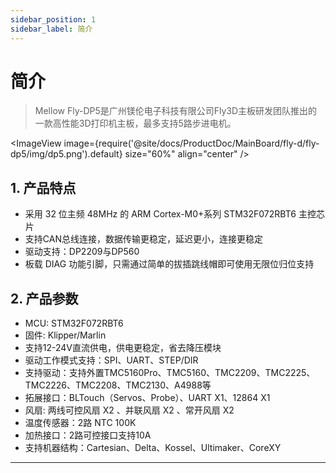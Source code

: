 ```yaml
---
sidebar_position: 1
sidebar_label: 简介
---
```




# 简介

> Mellow Fly-DP5是广州镁伦电子科技有限公司Fly3D主板研发团队推出的一款高性能3D打印机主板，最多支持5路步进电机。


<ImageView image={require('@site/docs/ProductDoc/MainBoard/fly-d/fly-dp5/img/dp5.png').default} size="60%" align="center" />

## **1. 产品特点**

* 采用 32 位主频 48MHz 的 ARM Cortex-M0+系列 STM32F072RBT6 主控芯片
* 支持CAN总线连接，数据传输更稳定，延迟更小，连接更稳定
* 驱动支持：DP2209与DP560
* 板载 DIAG 功能引脚，只需通过简单的拔插跳线帽即可使用无限位归位支持

## 2. 产品参数

* MCU: STM32F072RBT6
* 固件:  Klipper/Marlin
* 支持12-24V直流供电，供电更稳定，省去降压模块
* 驱动工作模式支持：SPI、UART、STEP/DIR
* 支持驱动：支持外置TMC5160Pro、TMC5160、TMC2209、TMC2225、TMC2226、TMC2208、TMC2130、A4988等
* 拓展接口：BLTouch（Servos、Probe）、UART X1、12864 X1
* 风扇: 两线可控风扇 X2 、并联风扇 X2 、常开风扇 X2
* 温度传感器：2路 NTC 100K
* 加热接口：2路可控接口支持10A
* 支持机器结构：Cartesian、Delta、Kossel、Ultimaker、CoreXY


----

